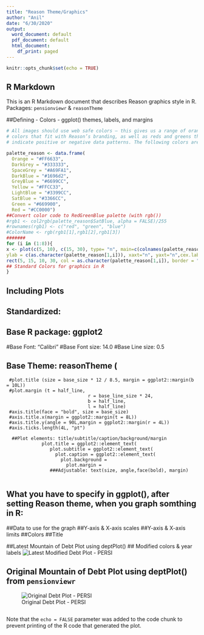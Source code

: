 ```yaml
---
title: "Reason Theme/Graphics"
author: "Anil"
date: "6/30/2020"
output:
  word_document: default
  pdf_document: default
  html_document:
    df_print: paged
---
```


```r
knitr::opts_chunk$set(echo = TRUE)
```

## R Markdown

This is an R Markdown document that describes Reason graphics style in R.
Packages: `pensionviewr` & `reasonTheme`

##Defining
- Colors
- ggplot() themes, labels, and margins

```r

# All images should use web safe colors — this gives us a range of orange and blue
# colors that fit with Reason’s branding, as well as reds and greens that we can use to
# indicate positive or negative data patterns. The following colors are most suitable:

palette_reason <- data.frame(
  Orange = "#FF6633", 
  DarkGrey = "#333333", 
  SpaceGrey = "#A69FA1",
  DarkBlue = "#1696d2",
  GreyBlue = "#6699CC", 
  Yellow = "#FFCC33", 
  LightBlue = "#3399CC", 
  SatBlue = "#3366CC", 
  Green = "#669900", 
  Red = "#CC0000")
##Convert color code to RedGreenBlue palette (with rgb())
#rgb1 <- col2rgb(palette_reason$SatBlue, alpha = FALSE)/255
#rownames(rgb1) <- c("red", "green", "blue")
#ColorName <- rgb(rgb1[1],rgb1[2],rgb1[3])
#######
for (i in (1:8)){
x <- plot(c(5, 10), c(15, 30), type= "n", main=c(colnames(palette_reason[i])), xlab = "", 
ylab = c(as.character(palette_reason[1,i])), xaxt="n", yaxt="n",cex.lab=1.5, cex.main=2)
rect(5, 15, 10, 30, col = as.character(palette_reason[1,i]), border = "transparent")
## Standard Colors for graphics in R
}
```

## Including Plots

## Standardized:
## Base R package: ggplot2
 #Base Font: "Calibri"
 #Base Font size: 14.0
 #Base Line size: 0.5

## Base Theme: reasonTheme (
     #plot.title (size = base_size * 12 / 8.5, margin = ggplot2::margin(b = 10L))
     #plot.margin (t = half_line,
                                  r = base_line_size * 24,
                                  b = half_line,
                                  l = half_line)
     #axis.title(face = "bold", size = base_size)
     #axis.title.x(margin = ggplot2::margin(t = 8L))
     #axis.title.y(angle = 90L,margin = ggplot2::margin(r = 4L))
     #axis.ticks.length(4L, "pt")
        
      ##Plot elements: title/subtitle/caption/background/margin
                 plot.title = ggplot2::element_text(
                    plot.subtitle = ggplot2::element_text(
                      plot.caption = ggplot2::element_text(
                        plot.background = 
                          plot.margin = 
                    ###Adjustable: text(size, angle,face(bold), margin)
                    
## What you have to specify in ggplot(), after setting Reason theme, when you graph somthing in R: 
 ##Data to use for the graph
 ##Y-axis & X-axis scales
 ##Y-axis & X-axis limits
 ##Colors
 ##Title

##Latest Mountain of Debt Plot using deptPlot()
## Modified colors & year labels
  ![Latest Modified Debt Plot - PERSI](PERSI.debptPlot2.jpeg)


## Original Mountain of Debt Plot using deptPlot() from `pensionviewr`
  ![Original Debt Plot - PERSI](graphs/DebtPlot.Orig.jpeg)
  
  
```r
```

Note that the `echo = FALSE` parameter was added to the code chunk to prevent printing of the R code that generated the plot.
